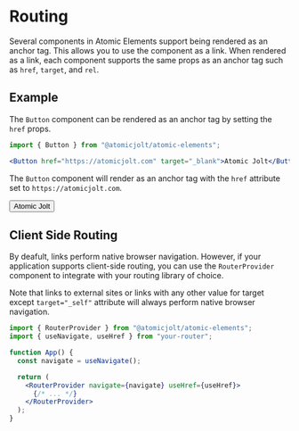 
# Routing

<ElementsProvider />

Several components in Atomic Elements support being rendered as an anchor tag.
This allows you to use the component as a link. When rendered as a link, each component supports the same props as an anchor tag such
as `href`, `target`, and `rel`.


## Example

The `Button` component can be rendered as an anchor tag by setting the `href` props.

```jsx
import { Button } from "@atomicjolt/atomic-elements";

<Button href="https://atomicjolt.com" target="_blank">Atomic Jolt</Button>;
```

The `Button` component will render as an anchor tag with the `href` attribute set to `https://atomicjolt.com`.

<Example>
  <Button href="https://atomicjolt.com" target="_blank">Atomic Jolt</Button>
</Example>

## Client Side Routing

By deafult, links perform native browser navigation. However, if your application supports client-side routing, you can
use the `RouterProvider` component to integrate with your routing library of choice.

Note that links to external sites or links with any other value for target except `target="_self"` attribute will always perform native browser navigation.

```jsx
import { RouterProvider } from "@atomicjolt/atomic-elements";
import { useNavigate, useHref } from "your-router";

function App() {
  const navigate = useNavigate();

  return (
    <RouterProvider navigate={navigate} useHref={useHref}>
      {/* ... */}
    </RouterProvider>
  );
}
```

